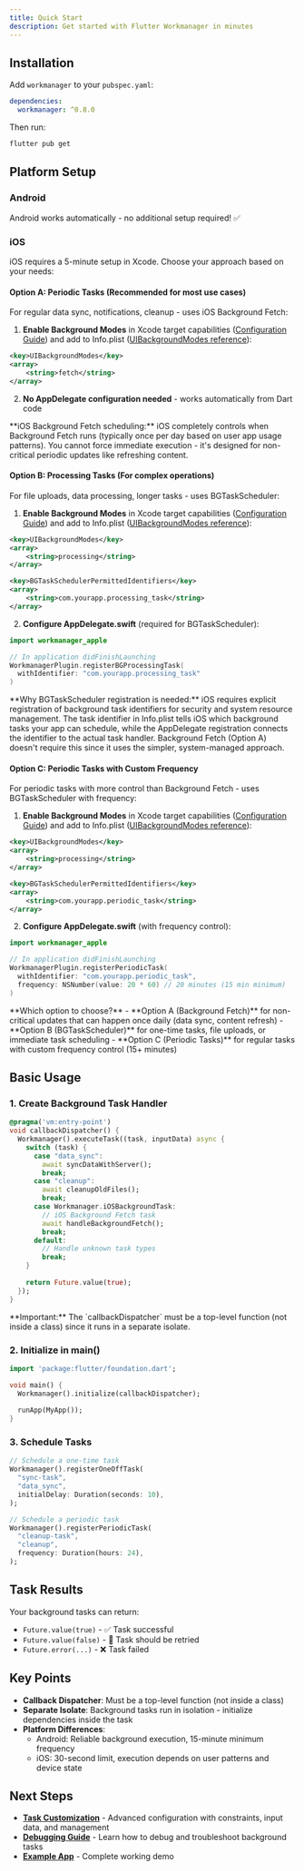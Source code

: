 ```yaml
---
title: Quick Start
description: Get started with Flutter Workmanager in minutes
---
```


## Installation

Add `workmanager` to your `pubspec.yaml`:

```yaml
dependencies:
  workmanager: ^0.8.0
```

Then run:
```bash
flutter pub get
```

## Platform Setup

### Android
Android works automatically - no additional setup required! ✅

### iOS
iOS requires a 5-minute setup in Xcode. Choose your approach based on your needs:

#### Option A: Periodic Tasks (Recommended for most use cases)
For regular data sync, notifications, cleanup - uses iOS Background Fetch:

1. **Enable Background Modes** in Xcode target capabilities ([Configuration Guide](https://developer.apple.com/documentation/xcode/configuring-background-execution-modes)) and add to Info.plist ([UIBackgroundModes reference](https://developer.apple.com/documentation/bundleresources/information-property-list/uibackgroundmodes)):
```xml
<key>UIBackgroundModes</key>
<array>
    <string>fetch</string>
</array>
```

2. **No AppDelegate configuration needed** - works automatically from Dart code

<Warning>
**iOS Background Fetch scheduling:** iOS completely controls when Background Fetch runs (typically once per day based on user app usage patterns). You cannot force immediate execution - it's designed for non-critical periodic updates like refreshing content.
</Warning>

#### Option B: Processing Tasks (For complex operations)
For file uploads, data processing, longer tasks - uses BGTaskScheduler:

1. **Enable Background Modes** in Xcode target capabilities ([Configuration Guide](https://developer.apple.com/documentation/xcode/configuring-background-execution-modes)) and add to Info.plist ([UIBackgroundModes reference](https://developer.apple.com/documentation/bundleresources/information-property-list/uibackgroundmodes)):
```xml
<key>UIBackgroundModes</key>
<array>
    <string>processing</string>
</array>

<key>BGTaskSchedulerPermittedIdentifiers</key>
<array>
    <string>com.yourapp.processing_task</string>
</array>
```

2. **Configure AppDelegate.swift** (required for BGTaskScheduler):
```swift
import workmanager_apple

// In application didFinishLaunching
WorkmanagerPlugin.registerBGProcessingTask(
  withIdentifier: "com.yourapp.processing_task"
)
```

<Info>
**Why BGTaskScheduler registration is needed:** iOS requires explicit registration of background task identifiers for security and system resource management. The task identifier in Info.plist tells iOS which background tasks your app can schedule, while the AppDelegate registration connects the identifier to the actual task handler. Background Fetch (Option A) doesn't require this since it uses the simpler, system-managed approach.
</Info>

#### Option C: Periodic Tasks with Custom Frequency
For periodic tasks with more control than Background Fetch - uses BGTaskScheduler with frequency:

1. **Enable Background Modes** in Xcode target capabilities ([Configuration Guide](https://developer.apple.com/documentation/xcode/configuring-background-execution-modes)) and add to Info.plist ([UIBackgroundModes reference](https://developer.apple.com/documentation/bundleresources/information-property-list/uibackgroundmodes)):
```xml
<key>UIBackgroundModes</key>
<array>
    <string>processing</string>
</array>

<key>BGTaskSchedulerPermittedIdentifiers</key>
<array>
    <string>com.yourapp.periodic_task</string>
</array>
```

2. **Configure AppDelegate.swift** (with frequency control):
```swift
import workmanager_apple

// In application didFinishLaunching
WorkmanagerPlugin.registerPeriodicTask(
  withIdentifier: "com.yourapp.periodic_task",
  frequency: NSNumber(value: 20 * 60) // 20 minutes (15 min minimum)
)
```

<Success>
**Which option to choose?** 
- **Option A (Background Fetch)** for non-critical updates that can happen once daily (data sync, content refresh)
- **Option B (BGTaskScheduler)** for one-time tasks, file uploads, or immediate task scheduling  
- **Option C (Periodic Tasks)** for regular tasks with custom frequency control (15+ minutes)
</Success>

## Basic Usage

### 1. Create Background Task Handler

```dart
@pragma('vm:entry-point')
void callbackDispatcher() {
  Workmanager().executeTask((task, inputData) async {
    switch (task) {
      case "data_sync":
        await syncDataWithServer();
        break;
      case "cleanup": 
        await cleanupOldFiles();
        break;
      case Workmanager.iOSBackgroundTask:
        // iOS Background Fetch task
        await handleBackgroundFetch();
        break;
      default:
        // Handle unknown task types
        break;
    }
    
    return Future.value(true);
  });
}
```

<Info>
**Important:** The `callbackDispatcher` must be a top-level function (not inside a class) since it runs in a separate isolate.
</Info>

### 2. Initialize in main()

```dart
import 'package:flutter/foundation.dart';

void main() {
  Workmanager().initialize(callbackDispatcher);
  
  runApp(MyApp());
}
```

### 3. Schedule Tasks

```dart
// Schedule a one-time task
Workmanager().registerOneOffTask(
  "sync-task",
  "data_sync",
  initialDelay: Duration(seconds: 10),
);

// Schedule a periodic task
Workmanager().registerPeriodicTask(
  "cleanup-task",
  "cleanup",
  frequency: Duration(hours: 24),
);
```

## Task Results

Your background tasks can return:

- `Future.value(true)` - ✅ Task successful
- `Future.value(false)` - 🔄 Task should be retried
- `Future.error(...)` - ❌ Task failed


## Key Points

- **Callback Dispatcher**: Must be a top-level function (not inside a class)
- **Separate Isolate**: Background tasks run in isolation - initialize dependencies inside the task
- **Platform Differences**: 
  - Android: Reliable background execution, 15-minute minimum frequency
  - iOS: 30-second limit, execution depends on user patterns and device state


## Next Steps

- **[Task Customization](customization)** - Advanced configuration with constraints, input data, and management
- **[Debugging Guide](debugging)** - Learn how to debug and troubleshoot background tasks  
- **[Example App](https://github.com/fluttercommunity/flutter_workmanager/tree/main/example)** - Complete working demo